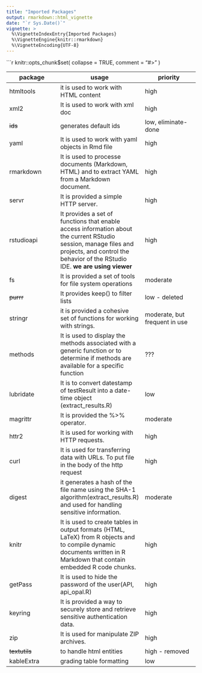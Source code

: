 ```yaml
---
title: "Imported Packages"
output: rmarkdown::html_vignette
date: "`r Sys.Date()`"
vignette: >
  %\VignetteIndexEntry{Imported Packages}
  %\VignetteEngine{knitr::rmarkdown}
  %\VignetteEncoding{UTF-8}
---
```


```r
knitr::opts_chunk$set(
  collapse = TRUE,
  comment = "#>"
)

|package|usage|priority|
|-------|-----|--------|
|htmltools|it is used to work with HTML content|high|
|xml2| It is used to work with xml doc | high|
|~~ids~~| generates default ids | low, eliminate-done|
|yaml|  It is used to work with yaml objects in Rmd file|high    |
|rmarkdown|It is used to processe documents (Markdown, HTML) and to extract YAML from a Markdown document.| high   |
|servr|It is provided a simple HTTP server.| high   |
|rstudioapi|It provides a set of functions that enable access information about the current RStudio session, manage files and projects, and control the behavior of the RStudio IDE. **we are using viewer**|high   |
|fs|It is provided a set of tools for file system operations|moderate    |
|~~purrr~~|It provides keep() to filter lists|low - deleted |
|stringr|it is provided a cohesive set of functions for working with strings.| moderate, but frequent in use   |
|methods|It is used to display the methods associated with a generic function or to determine if methods are available for a specific function|???  |
|lubridate|It is to convert datestamp of testResult  into a date-time object (extract_results.R) |low    |
|magrittr|It is provided the %>% operator.| moderate  |
|httr2|It is used for working with HTTP requests.| high   |
|curl|It is used for transferring data with URLs. To put file in the body of the http request| high   |
|digest|it generates a hash of the file name using the SHA-1 algorithm(extract_results.R) and used for handling sensitive information. |moderate   |
|knitr|It is used to create tables in output formats (HTML, LaTeX) from R objects and to compile dynamic documents written in R Markdown that contain embedded R code chunks.|high    |
|getPass|It is used to hide the password of the user(API, api_opal.R)   |high    |
|keyring|It is provided a way to securely store and retrieve sensitive authentication data.| high   |
|zip|It is used for manipulate ZIP archives.|high    |
|~~textutils~~|to handle html entities| high - removed |
|kableExtra|grading table formatting|low|
